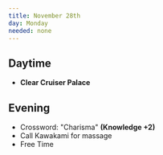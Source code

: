 ```yaml
---
title: November 28th
day: Monday
needed: none
---
```


## Daytime
- **Clear Cruiser Palace**

## Evening
- Crossword: "Charisma" **(Knowledge +2)**
- Call Kawakami for massage
- Free Time
